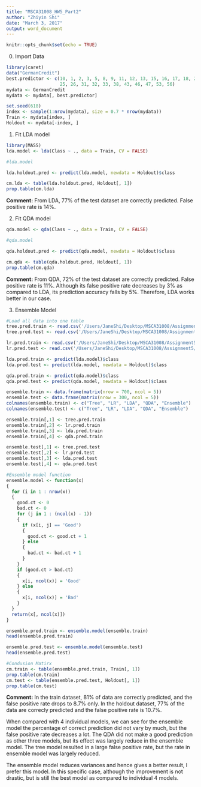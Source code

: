 ```yaml
---
title: "MSCA31008_HW5_Part2"
author: "Zhiyin Shi"
date: "March 3, 2017"
output: word_document
---
```


```r
knitr::opts_chunk$set(echo = TRUE)
```

0. Import Data
```r
library(caret)
data("GermanCredit")
best.predictor <- c(10, 1, 2, 3, 5, 8, 9, 11, 12, 13, 15, 16, 17, 18, 20, 
                    25, 26, 31, 32, 33, 38, 43, 46, 47, 53, 56)
mydata <- GermanCredit
mydata <- mydata[, best.predictor]

set.seed(618)
index <- sample(1:nrow(mydata), size = 0.7 * nrow(mydata))
Train <- mydata[index, ]
Holdout <- mydata[-index, ]

```

1. Fit LDA model
```r
library(MASS)
lda.model <- lda(Class ~ ., data = Train, CV = FALSE)

#lda.model

lda.holdout.pred <- predict(lda.model, newdata = Holdout)$class

cm.lda <- table(lda.holdout.pred, Holdout[, 1])
prop.table(cm.lda)
```
**Comment:** From LDA, 77% of the test dataset are correctly predicted. False positive rate is 14%.

2. Fit QDA model
```r
qda.model <- qda(Class ~ ., data = Train, CV = FALSE)

#qda.model

qda.holdout.pred <- predict(qda.model, newdata = Holdout)$class

cm.qda <- table(qda.holdout.pred, Holdout[, 1])
prop.table(cm.qda)
```
**Comment:** From QDA, 72% of the test dataset are correctly predicted. False positive rate is 11%. Although its false positive rate decreases by 3% as compared to LDA, its prediction accuracy falls by 5%. Therefore, LDA works better in our case.

3. Ensemble Model
```r
#Load all data into one table
tree.pred.train <- read.csv('/Users/JaneShi/Desktop/MSCA31008/Assignment5/treePredTrain.csv', header = FALSE)
tree.pred.test <- read.csv('/Users/JaneShi/Desktop/MSCA31008/Assignment5/treePredTest.csv', header = FALSE)

lr.pred.train <- read.csv('/Users/JaneShi/Desktop/MSCA31008/Assignment5/lrPredTrain.csv', header = FALSE)
lr.pred.test <- read.csv('/Users/JaneShi/Desktop/MSCA31008/Assignment5/lrPredTest.csv', header = FALSE)

lda.pred.train <- predict(lda.model)$class
lda.pred.test <- predict(lda.model, newdata = Holdout)$class

qda.pred.train <- predict(qda.model)$class
qda.pred.test <- predict(qda.model, newdata = Holdout)$class

ensemble.train <- data.frame(matrix(nrow = 700, ncol = 5))
ensemble.test <- data.frame(matrix(nrow = 300, ncol = 5))
colnames(ensemble.train) <- c("Tree", "LR", "LDA", "QDA", "Ensemble")
colnames(ensemble.test) <- c("Tree", "LR", "LDA", "QDA", "Ensemble")

ensemble.train[,1] <- tree.pred.train
ensemble.train[,2] <- lr.pred.train
ensemble.train[,3] <- lda.pred.train
ensemble.train[,4] <- qda.pred.train

ensemble.test[,1] <- tree.pred.test
ensemble.test[,2] <- lr.pred.test
ensemble.test[,3] <- lda.pred.test
ensemble.test[,4] <- qda.pred.test

#Ensemble model function
ensemble.model <- function(x) 
{
  for (i in 1 : nrow(x)) 
  {
    good.ct <- 0
    bad.ct <- 0
    for (j in 1 : (ncol(x) - 1)) 
    {
      if (x[i, j] == 'Good') 
      {
        good.ct <- good.ct + 1
      } else 
      {
        bad.ct <- bad.ct + 1
      }
    }
    if (good.ct > bad.ct) 
    {
      x[i, ncol(x)] = 'Good'
    } else 
    {
      x[i, ncol(x)] = 'Bad'
    }
  }
  return(x[, ncol(x)])
}

ensemble.pred.train <- ensemble.model(ensemble.train)
head(ensemble.pred.train)

ensemble.pred.test <- ensemble.model(ensemble.test)
head(ensemble.pred.test)

#Condusion Matirx
cm.train <- table(ensemble.pred.train, Train[, 1])
prop.table(cm.train)
cm.test <- table(ensemble.pred.test, Holdout[, 1])
prop.table(cm.test)
```
**Comment:** In the train dataset, 81% of data are correctly predicted, and the false positive rate drops to 8.7% only. In the holdout dataset, 77% of the data are correcly predicted and the false positive rate is 10.7%. \

When compared with 4 individual models, we can see for the ensemble model the percentage of correct prediction did not vary by much, but the false positive rate decreases a lot. The QDA did not make a good prediction as other three models, but its effect was largely reduce in the ensemble model. The tree model resulted in a large false positive rate, but the rate in ensemble model was largely reduced. \

The ensemble model reduces variances and hence gives a better result, I prefer this model. In this specific case, although the improvement is not drastic, but is still the best model as compared to individual 4 models.


